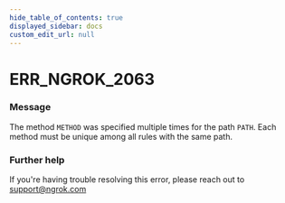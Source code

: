 ```yaml
---
hide_table_of_contents: true
displayed_sidebar: docs
custom_edit_url: null
---
```



# ERR_NGROK_2063

### Message

The method `METHOD` was specified multiple times for the path `PATH`. Each method must be unique among all rules with the same path.

### Further help

If you're having trouble resolving this error, please reach out to [support@ngrok.com](mailto:support@ngrok.com?subject=Help%20with%20ERR_NGROK_2063)

<ErrorDetails error="err_ngrok_2063" />
